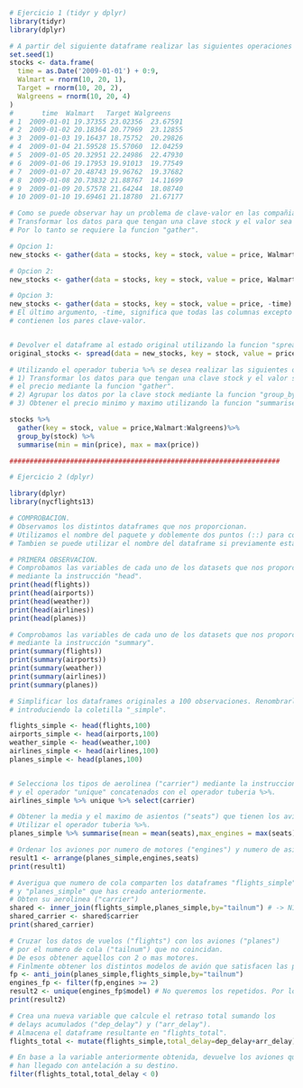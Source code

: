 
```r
# Ejercicio 1 (tidyr y dplyr)
library(tidyr)
library(dplyr)
```


```r
# A partir del siguiente dataframe realizar las siguientes operaciones de limpieza de datos:
set.seed(1)
stocks <- data.frame(
  time = as.Date('2009-01-01') + 0:9,
  Walmart = rnorm(10, 20, 1),
  Target = rnorm(10, 20, 2),
  Walgreens = rnorm(10, 20, 4)
)
#       time  Walmart   Target Walgreens
# 1  2009-01-01 19.37355 23.02356  23.67591
# 2  2009-01-02 20.18364 20.77969  23.12855
# 3  2009-01-03 19.16437 18.75752  20.29826
# 4  2009-01-04 21.59528 15.57060  12.04259
# 5  2009-01-05 20.32951 22.24986  22.47930
# 6  2009-01-06 19.17953 19.91013  19.77549
# 7  2009-01-07 20.48743 19.96762  19.37682
# 8  2009-01-08 20.73832 21.88767  14.11699
# 9  2009-01-09 20.57578 21.64244  18.08740
# 10 2009-01-10 19.69461 21.18780  21.67177

# Como se puede observar hay un problema de clave-valor en las compañias con sus observaciones.
# Transformar los datos para que tengan una clave stock y el valor sea el precio. 
# Por lo tanto se requiere la funcion "gather".

# Opcion 1:
new_stocks <- gather(data = stocks, key = stock, value = price, Walmart, Target, Walgreens)

# Opcion 2:
new_stocks <- gather(data = stocks, key = stock, value = price, Walmart:Walgreens)

# Opcion 3:
new_stocks <- gather(data = stocks, key = stock, value = price, -time)
# El último argumento, -time, significa que todas las columnas excepto el tiempo 
# contienen los pares clave-valor.


# Devolver el dataframe al estado original utilizando la funcion "spread".
original_stocks <- spread(data = new_stocks, key = stock, value = price)

# Utilizando el operador tuberia %>% se desea realizar las siguientes operaciones anidadas.
# 1) Transformar los datos para que tengan una clave stock y el valor sea 
# el precio mediante la funcion "gather".
# 2) Agrupar los datos por la clave stock mediante la funcion "group_by".
# 3) Obtener el precio minimo y maximo utilizando la funcion "summarise".

stocks %>% 
  gather(key = stock, value = price,Walmart:Walgreens)%>% 
  group_by(stock) %>% 
  summarise(min = min(price), max = max(price))

###################################################################
```


```r
# Ejercicio 2 (dplyr)

library(dplyr)
library(nycflights13)

# COMPROBACION.
# Observamos los distintos dataframes que nos proporcionan.
# Utilizamos el nombre del paquete y doblemente dos puntos (::) para comprobarlo.
# Tambien se puede utilizar el nombre del dataframe si previamente estamos familiarizados.

# PRIMERA OBSERVACION.
# Comprobamos las variables de cada uno de los datasets que nos proporcionan
# mediante la instrucción "head".
print(head(flights))
print(head(airports))
print(head(weather))
print(head(airlines))
print(head(planes))

# Comprobamos las variables de cada uno de los datasets que nos proporcionan 
# mediante la instrucción "summary".
print(summary(flights))
print(summary(airports))
print(summary(weather))
print(summary(airlines))
print(summary(planes))
```



```r
# Simplificar los dataframes originales a 100 observaciones. Renombrarlos
# introduciendo la coletilla "_simple".

flights_simple <- head(flights,100)
airports_simple <- head(airports,100)
weather_simple <- head(weather,100)
airlines_simple <- head(airlines,100)
planes_simple <- head(planes,100)


# Selecciona los tipos de aerolinea ("carrier") mediante la instruccion "select" 
# y el operador "unique" concatenados con el operador tuberia %>%.
airlines_simple %>% unique %>% select(carrier)
```



```r
# Obtener la media y el maximo de asientos ("seats") que tienen los aviones. 
# Utilizar el operador tuberia %>%.
planes_simple %>% summarise(mean = mean(seats),max_engines = max(seats))
```

```r
# Ordenar los aviones por numero de motores ("engines") y numero de asientos ("seats").
result1 <- arrange(planes_simple,engines,seats)
print(result1)
```


```r

# Averigua que numero de cola comparten los dataframes "flights_simple" 
# y "planes_simple" que has creado anteriormente.
# Obten su aerolinea ("carrier")
shared <- inner_join(flights_simple,planes_simple,by="tailnum") # -> N14228
shared_carrier <- shared$carrier
print(shared_carrier)

```


```r
# Cruzar los datos de vuelos ("flights") con los aviones ("planes") 
# por el numero de cola ("tailnum") que no coincidan.
# De esos obtener aquellos con 2 o mas motores.
# Finlmente obtener los distintos modelos de avión que satisfacen las premisas anteriores.
fp <- anti_join(planes_simple,flights_simple,by="tailnum")
engines_fp <- filter(fp,engines >= 2)
result2 <- unique(engines_fp$model) # No queremos los repetidos. Por lo tanto usamos "unique".
print(result2)
```



```r
# Crea una nueva variable que calcule el retraso total sumando los
# delays acumulados ("dep_delay") y ("arr_delay").
# Almacena el dataframe resultante en "flights_total".
flights_total <- mutate(flights_simple,total_delay=dep_delay+arr_delay)

# En base a la variable anteriormente obtenida, devuelve los aviones que 
# han llegado con antelación a su destino.
filter(flights_total,total_delay < 0)
```






